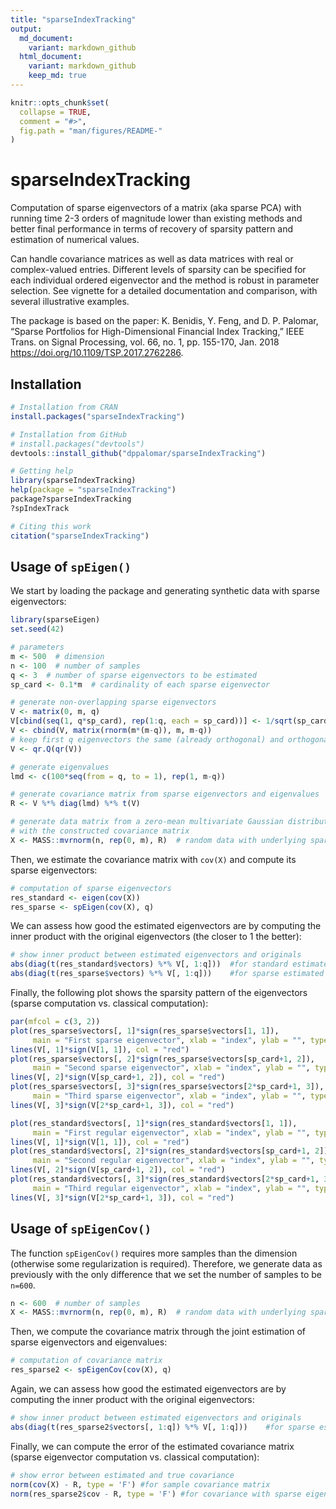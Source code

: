 ```yaml
---
title: "sparseIndexTracking"
output:
  md_document:
    variant: markdown_github
  html_document:
    variant: markdown_github
    keep_md: true
---
```


<!-- README.md is generated from README.Rmd. Please edit that file -->

```r
knitr::opts_chunk$set(
  collapse = TRUE,
  comment = "#>",
  fig.path = "man/figures/README-"
)
```

# sparseIndexTracking

Computation of sparse eigenvectors of a matrix (aka sparse PCA)
    with running time 2-3 orders of magnitude lower than existing methods and
    better final performance in terms of recovery of sparsity pattern and 
    estimation of numerical values. 
    
Can handle covariance matrices as well as 
    data matrices with real or complex-valued entries. Different levels of 
    sparsity can be specified for each individual ordered eigenvector and the 
    method is robust in parameter selection. See vignette for a detailed 
    documentation and comparison, with several illustrative examples. 
    
The package is based on the paper:
    K. Benidis, Y. Feng, and D. P. Palomar, “Sparse Portfolios for High-Dimensional 
    Financial Index Tracking,” IEEE Trans. on Signal Processing, vol. 66, no. 1, 
    pp. 155-170, Jan. 2018 <https://doi.org/10.1109/TSP.2017.2762286>.


## Installation
```r
# Installation from CRAN
install.packages("sparseIndexTracking")

# Installation from GitHub
# install.packages("devtools")
devtools::install_github("dppalomar/sparseIndexTracking")

# Getting help
library(sparseIndexTracking)
help(package = "sparseIndexTracking")
package?sparseIndexTracking
?spIndexTrack

# Citing this work
citation("sparseIndexTracking")
```


## Usage of `spEigen()`

We start by loading the package and generating synthetic data with sparse eigenvectors:
```r
library(sparseEigen)
set.seed(42)

# parameters 
m <- 500  # dimension
n <- 100  # number of samples
q <- 3  # number of sparse eigenvectors to be estimated
sp_card <- 0.1*m  # cardinality of each sparse eigenvector

# generate non-overlapping sparse eigenvectors
V <- matrix(0, m, q)
V[cbind(seq(1, q*sp_card), rep(1:q, each = sp_card))] <- 1/sqrt(sp_card)
V <- cbind(V, matrix(rnorm(m*(m-q)), m, m-q))
# keep first q eigenvectors the same (already orthogonal) and orthogonalize the rest
V <- qr.Q(qr(V))  

# generate eigenvalues
lmd <- c(100*seq(from = q, to = 1), rep(1, m-q))

# generate covariance matrix from sparse eigenvectors and eigenvalues
R <- V %*% diag(lmd) %*% t(V)

# generate data matrix from a zero-mean multivariate Gaussian distribution 
# with the constructed covariance matrix
X <- MASS::mvrnorm(n, rep(0, m), R)  # random data with underlying sparse structure
```
Then, we estimate the covariance matrix with `cov(X)` and compute its sparse eigenvectors:
```r
# computation of sparse eigenvectors
res_standard <- eigen(cov(X))
res_sparse <- spEigen(cov(X), q)
```

We can assess how good the estimated eigenvectors are by computing the inner product with the original eigenvectors (the closer to 1 the better):
```r
# show inner product between estimated eigenvectors and originals
abs(diag(t(res_standard$vectors) %*% V[, 1:q]))  #for standard estimated eigenvectors
abs(diag(t(res_sparse$vectors) %*% V[, 1:q]))    #for sparse estimated eigenvectors
```

Finally, the following plot shows the sparsity pattern of the eigenvectors (sparse computation vs. classical computation):
```r
par(mfcol = c(3, 2))
plot(res_sparse$vectors[, 1]*sign(res_sparse$vectors[1, 1]), 
     main = "First sparse eigenvector", xlab = "index", ylab = "", type = "h")
lines(V[, 1]*sign(V[1, 1]), col = "red")
plot(res_sparse$vectors[, 2]*sign(res_sparse$vectors[sp_card+1, 2]), 
     main = "Second sparse eigenvector", xlab = "index", ylab = "", type = "h")
lines(V[, 2]*sign(V[sp_card+1, 2]), col = "red")
plot(res_sparse$vectors[, 3]*sign(res_sparse$vectors[2*sp_card+1, 3]), 
     main = "Third sparse eigenvector", xlab = "index", ylab = "", type = "h")
lines(V[, 3]*sign(V[2*sp_card+1, 3]), col = "red")

plot(res_standard$vectors[, 1]*sign(res_standard$vectors[1, 1]), 
     main = "First regular eigenvector", xlab = "index", ylab = "", type = "h")
lines(V[, 1]*sign(V[1, 1]), col = "red")
plot(res_standard$vectors[, 2]*sign(res_standard$vectors[sp_card+1, 2]), 
     main = "Second regular eigenvector", xlab = "index", ylab = "", type = "h")
lines(V[, 2]*sign(V[sp_card+1, 2]), col = "red")
plot(res_standard$vectors[, 3]*sign(res_standard$vectors[2*sp_card+1, 3]), 
     main = "Third regular eigenvector", xlab = "index", ylab = "", type = "h")
lines(V[, 3]*sign(V[2*sp_card+1, 3]), col = "red")
```

## Usage of `spEigenCov()`

The function `spEigenCov()` requires more samples than the dimension (otherwise some regularization is required). Therefore, we generate data as previously with the only difference that we set the number of samples to be `n=600`.

```r
n <- 600  # number of samples
X <- MASS::mvrnorm(n, rep(0, m), R)  # random data with underlying sparse structure
```

Then, we compute the covariance matrix through the joint estimation of sparse eigenvectors and eigenvalues:
```r
# computation of covariance matrix
res_sparse2 <- spEigenCov(cov(X), q)
```

Again, we can assess how good the estimated eigenvectors are by computing the inner product with the original eigenvectors:
```r
# show inner product between estimated eigenvectors and originals
abs(diag(t(res_sparse2$vectors[, 1:q]) %*% V[, 1:q]))    #for sparse estimated eigenvectors
```

Finally, we can compute the error of the estimated covariance matrix (sparse eigenvector computation vs. classical computation):
```r
# show error between estimated and true covariance 
norm(cov(X) - R, type = 'F') #for sample covariance matrix
norm(res_sparse2$cov - R, type = 'F') #for covariance with sparse eigenvectors
```


